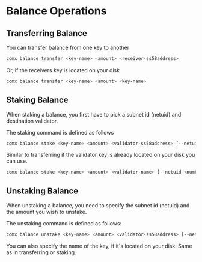 # Balance Operations

## Transferring Balance

You can transfer balance from one key to another

```bash
comx balance transfer <key-name> <amount> <receiver-ss58address>
```

Or, if the receivers key is located on your disk

```bash
comx balance transfer <key-name> <amount> <key-name>
```

## Staking Balance

When staking a balance, you first have to pick a subnet id (netuid) and destination validator.

The staking command is defined as follows

```bash
comx balance stake <key-name> <amount> <validator-ss58address> [--netuid <number>]
```

Similar to transferring if the validator key is already located on your disk you can use.

```bash
comx balance stake <key-name> <amount> <validator-name> [--netuid <number>]
```

## Unstaking Balance

When unstaking a balance, you need to specify the subnet id (netuid) and the amount you wish to unstake.

The unstaking command is defined as follows:

```bash
comx balance unstake <key-name> <amount> <validator-ss58address> [--netuid <number>]
```

You can also specify the name of the key, if it's located on your disk. Same as in transferring or staking.
